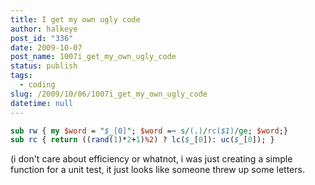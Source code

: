 ```yaml
---
title: I get my own ugly code
author: halkeye
post_id: "336"
date: 2009-10-07
post_name: 1007i_get_my_own_ugly_code
status: publish
tags:
  - coding
slug: /2009/10/06/1007i_get_my_own_ugly_code
datetime: null
---
```


```perl
sub rw { my $word = "$_[0]"; $word =~ s/(.)/rc($1)/ge; $word;}
sub rc { return ((rand(1)*2+1)%2) ? lc($_[0]): uc($_[0]); }
```

(i don't care about efficiency or whatnot, i was just creating a simple function for a unit test, it just looks like someone threw up some letters.
